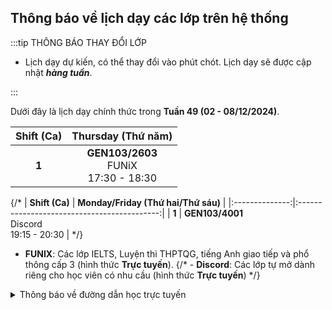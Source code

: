 ## Thông báo về lịch dạy các lớp trên hệ thống

:::tip THÔNG BÁO THAY ĐỔI LỚP

- Lịch dạy dự kiến, có thể thay đổi vào phút chót. Lịch dạy sẽ được cập nhật **_hàng tuần_**.

:::

Dưới đây là lịch dạy chính thức trong **Tuần 49 (02 - 08/12/2024)**.

| **Shift (Ca)** |            **Thursday (Thứ năm)**             |
|:--------------:|:---------------------------------------------:|
|      **1**     |  **GEN103/2603**<br/>FUNiX<br/>17:30 - 18:30  |

{/* | **Shift (Ca)** |     **Monday/Friday (Thứ hai/Thứ sáu)**     |
|:--------------:|:-------------------------------------------:|
|      **1**     | **GEN103/4001**<br>Discord<br>19:15 - 20:30 | */}

- **FUNIX**: Các lớp IELTS, Luyện thi THPTQG, tiếng Anh giao tiếp và phổ thông cấp 3 (hình thức **Trực tuyến**).
{/* - **Discord**: Các lớp tự mở dành riêng cho học viên có nhu cầu (hình thức **Trực tuyến**) */}

<details>
<summary>Thông báo về đường dẫn học trực tuyến</summary>
<div>

**_Việc học trực tuyến sẽ được thực hiện qua hạ tầng online. Đường dẫn sẽ được cung cấp trong quá trình học. Người học
cũng có thể theo dõi các video bài giảng qua YouTube ở hai đường dẫn phía dưới._**

**_Trân trọng cảm ơn._**

</div>
</details>

